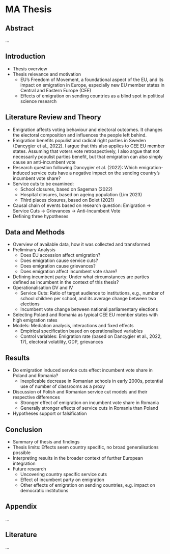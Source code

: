 # MA Thesis

## Abstract
…

## Introduction
- Thesis overview
- Thesis relevance and motivation
	- EU’s Freedom of Movement, a foundational aspect of the EU, and its impact on emigration in Europe, especially new EU member states in Central and Eastern Europe (CEE)
	- Effects of emigration on sending countries as a blind spot in political science research

## Literature Review and Theory
- Emigration affects voting behaviour and electoral outcomes. It changes the electoral composition and influences the people left behind.
- Emigration benefits populist and radical right parties in Sweden (Dancygier et al., 2022). I argue that this also applies to CEE EU member states. Assuming that voters vote retrospectively, I also argue that not necessarily populist parties benefit, but that emigration can also simply cause an anti-incumbent vote 
- Research question following Dancygier et al. (2022): Which emigration-induced service cuts have a negative impact on the sending country’s incumbent vote share?
- Service cuts to be examined:
	- School closures, based on Sageman (2022)
	- Hospital closures, based on ageing population (Lim 2023)
	- Third places closures, based on Bolet (2021)
- Causal chain of events based on research question: Emigration → Service Cuts → Grievances → Anti-Incumbent Vote
- Defining three hypotheses

## Data and Methods
- Overview of available data, how it was collected and transformed
- Preliminary Analysis
	- Does EU accession affect emigration?
	- Does emigration cause service cuts?
	- Does emigration cause grievances?
	- Does emigration affect incumbent vote share?
- Defining incumbent party: Under what circumstances are parties defined as incumbent in the context of this thesis?
- Operationalisation DV and IV
	- Service Cuts: Ratio of target audience to institutions, e.g., number of school children per school, and its average change between two elections
	- Incumbent vote change between national parliamentary elections
- Selecting Poland and Romania as typical CEE EU member states with high emigration rates
- Models: Mediation analysis, interactions and fixed effects
	- Empirical specification based on operationalised variables
	- Control variables: Emigration rate (based on Dancygier et al., 2022, 17), electoral volatility, GDP, grievances

## Results
- Do emigration induced service cuts effect incumbent vote share in Poland and Romania?
	- Inexplicable decrease in Romanian schools in early 2000s, potential use of number of classrooms as a proxy
- Discussion of Polish and Romanian service cut models and their respective differences
	- Stronger effect of emigration on incumbent vote share in Romania
	- Generally stronger effects of service cuts in Romania than Poland
- Hypotheses support or falsification

## Conclusion
- Summary of thesis and findings
- Thesis limits: Effects seem country specific, no broad generalisations possible
- Interpreting results in the broader context of further European integration
- Future research
	- Uncovering country specific service cuts
	- Effect of incumbent party on emigration
	- Other effects of emigration on sending countries, e.g. impact on democratic institutions

## Appendix
…

## Literature
…